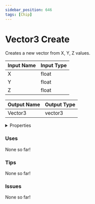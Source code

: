 ```yaml
---
sidebar_position: 646
tags: [Chip]
---
```


# Vector3 Create

Creates a new vector from X, Y, Z values.



| Input Name | Input Type |
|-----------|-----------|
| X | float |
| Y | float |
| Z | float |

| Output Name | Output Type |
|-----------|-----------|
| Vector3 | vector3 |


<details>
  <summary>Properties</summary>
  <div>
    <div>
    <table>
      <thead>
        <tr>
          <th>Is beta required?</th>
          <th>❌</th>
        </tr>
        <tr>
          <th>Is this chip a trolling risk?</th>
          <th>❌</th>
        </tr>
        <tr>
          <th>Chip UUPD</th>
          <th>814e9337-7542-4851-9da0-c73885ab0b4f</th>
        </tr>
      </thead>
    </table>
    </div>
  </div>
</details>

### Uses

None so far!

### Tips

None so far!

### Issues

None so far!